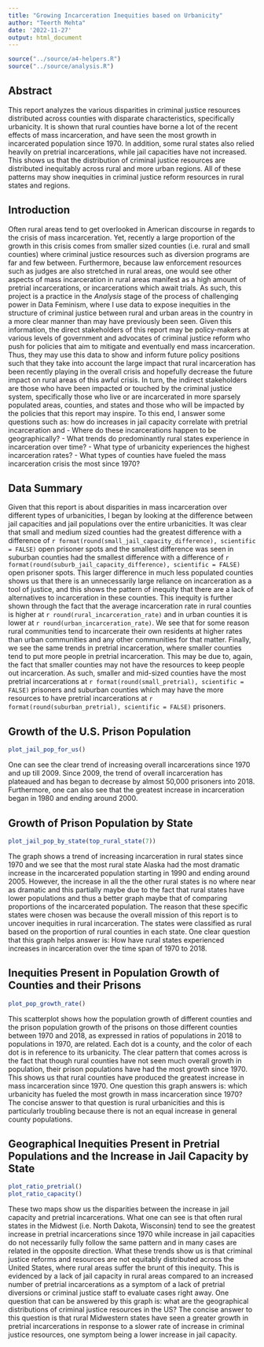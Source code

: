 ```yaml
---
title: "Growing Incarceration Inequities based on Urbanicity"
author: "Teerth Mehta"
date: '2022-11-27'
output: html_document
---
```


```r
source("../source/a4-helpers.R")
source("../source/analysis.R")
```

## Abstract 
This report analyzes the various disparities in criminal justice
resources distributed across counties with disparate characteristics,
specifically urbanicity. It is shown that rural counties have borne a lot of the
recent effects of mass incarceration, and have seen the most growth in 
incarcerated population since 1970. In addition, some rural states also
relied heavily on pretrial incarcerations, while jail capacities have not increased.
This shows us that the distribution of criminal justice resources are distributed
inequitably across rural and more urban regions. All of these patterns may show 
inequities in criminal justice reform resources in rural states and regions.

## Introduction 
Often rural areas tend to get overlooked in American discourse in regards
to the crisis of mass incarceration. Yet, recently a large proportion of the
growth in this crisis comes from smaller sized counties (i.e. rural and small
counties) where criminal justice resources such as diversion programs are far
and few between. Furthermore, because law enforcement resources such as judges 
are also stretched in rural areas, one would see other aspects of
mass incarceration in rural areas manifest as a high amount of 
pretrial incarcerations, or incarcerations which await trials.
As such, this project is a practice in the _Analysis_ stage
of the process of challenging power in Data Feminism, where I use data to expose
inequities in the structure of criminal justice between rural and urban areas
in the country in a more clear manner than may have previously been seen. Given
this information, the direct stakeholders of this report may be policy-makers
at various levels of government and advocates of criminal justice reform who 
push for policies that aim to mitigate and eventually end mass incarceration.
Thus, they may use this data to show and inform future policy positions such
that they take into account the large impact that rural incarceration has been
recently playing in the overall crisis and hopefully decrease the future impact
on rural areas of this awful crisis. In turn, the indirect stakeholders are
those who have been impacted or touched by the criminal justice system,
specifically those who live or are incarcerated in more sparsely populated 
areas, counties, and states and those who will be impacted by the policies that 
this report may inspire. To this end, I answer some questions such as: 
how do increases in jail capacity correlate with pretrial incarceration and
- Where do these incarcerations happen to be geographically?
- What trends do predominantly rural states experience in incarceration 
over time? 
- What type of urbanicity experiences the highest incarceration rates?
- What types of counties have fueled the mass incarceration crisis the
most since 1970?

## Data Summary 
Given that this report is about disparities in mass incarceration
over different types of urbanicities, I began by looking at the difference
between jail capacities and jail populations over the entire urbanicities.
It was clear that small and medium sized counties had the greatest difference
with a difference of `r format(round(small_jail_capacity_difference), scientific = FALSE)`
open prisoner spots and the smallest difference was seen in suburban counties 
had the smallest difference with a difference of `r format(round(suburb_jail_capacity_difference), scientific = FALSE)` open prisoner spots.
This larger difference in much less populated counties shows us that there 
is an unnecessarily large reliance on incarceration as a tool of justice, 
and this shows the pattern of inequity that there are a lack of alternatives
to incarceration in these counties. This inequity is further shown through the 
fact that the average incarceration rate in rural counties is higher at 
`r round(rural_incarceration_rate)` and in urban counties it is lower at `r round(urban_incarceration_rate)`. 
We see that for some reason rural communities tend to incarcerate their own 
residents at higher rates than urban communities and any other communities
for that matter. Finally, we see the same trends in pretrial incarceration,
where smaller counties tend to put more people in pretrial incarceration. This
may be due to, again, the fact that smaller counties may not have the resources
to keep people out incarceration. As such, smaller and mid-sized counties have
the most pretrial incarcerations at `r format(round(small_pretrial), scientific = FALSE)` 
prisoners and suburban counties which may have the more resources to have pretrial 
incarcerations at `r format(round(suburban_pretrial), scientific = FALSE)` 
prisoners.

## Growth of the U.S. Prison Population
```r
plot_jail_pop_for_us()
```
One can see the clear trend of increasing overall incarcerations since 1970 and
up till 2009. Since 2009, the trend of overall incarceration has plateaued and
has began to decrease by almost 50,000 prisoners into 2018. Furthermore, one
can also see that the greatest increase in incarceration began in 1980 and
ending around 2000.

## Growth of Prison Population by State
```r
plot_jail_pop_by_state(top_rural_state(7))
```
The graph shows a trend of increasing incarceration in rural states since 1970
and we see that the most rural state Alaska had the most dramatic increase in
the incarcerated population starting in 1990 and ending around 2005. However,
the increase in all the the other rural states is no where near as dramatic and
this partially maybe due to the fact that rural states have lower populations
and thus a better graph maybe that of comparing proportions of the incarcerated
population. The reason that these specific states were chosen was because the
overall mission of this report is to uncover inequities in rural incarceration.
The states were classified as rural based on the proportion of rural counties
in each state. One clear question that this graph helps answer is: How have
rural states experienced increases in incarceration over the time span of 1970
to 2018.

## Inequities Present in Population Growth of Counties and their Prisons
```r
plot_pop_growth_rate()
```
This scatterplot shows how the population growth of different counties and
the prison population growth of the prisons on those different counties between
1970 and 2018, as expressed in ratios of populations in 2018 to populations in
1970, are related. Each dot is a county, and the color of each dot is in
reference to its urbanicity. The clear pattern that comes across is the fact that
though rural counties have not seen much overall growth in population, their
prison populations have had the most growth since 1970. This shows us that rural
counties have produced the greatest increase in mass incarceration since 1970.
One question this graph answers is: which urbanicity has fueled the most growth
in mass incarceration since 1970? The concise answer to that question is rural
urbanicities and this is particularly troubling because there is not an equal
increase in general county populations.

## Geographical Inequities Present in Pretrial Populations and the Increase in Jail Capacity by State
```r
plot_ratio_pretrial()
plot_ratio_capacity()
```
These two maps show us the disparities between the increase in jail capacity and pretrial incarcerations. What one can see is that often rural states in the Midwest (i.e. North Dakota, Wisconsin) tend to see the greatest increase in pretrial incarcerations since 1970
while increase in jail capacities do not necessarily fully follow the same pattern
and in many cases are related in the opposite direction. What these trends show us
is that criminal justice reforms and resources are not equitably distributed across
the United States, where rural areas suffer the brunt of this inequity. This is evidenced
by a lack of jail capacity in rural areas compared to an increased number of pretrial
incarcerations as a symptom of a lack of pretrial diversions or criminal justice
staff to evaluate cases right away. One question that can be answered by this
graph is: what are the geographical distributions of criminal justice resources
in the US? The concise answer to this question is that rural Midwestern states
have seen a greater growth in pretrial incarcerations in response to a slower
rate of increase in criminal justice resources, one symptom being a lower
increase in jail capacity.
